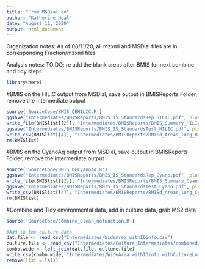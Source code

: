 ```yaml
---
title: "From MSDial on"
author: "Katherine Heal"
date: "August 11, 2020"
output: html_document
---
```

Organization notes:
As of 08/11/20, all mzxml and MSDial files are in corresponding Fraction/mzxml files 

Analysis notes:
TO DO: re add the blank areas after BMIS for next combine and tidy steps

```r
library(here)
```

#BMIS on the HILIC output from MSDial, save output in BMISReports Folder, remove the intermediate output
```r
source('SourceCode/BMIS_QEHILIC.R')
ggsave("Intermediates/BMISReports/BMIS_IS_StandardsRep_HILIC.pdf", plot = BMISlist[[1]], device = "pdf", width = 10, height = 10, units = "in")
write_file(BMISlist[[2]], "Intermediates/BMISReports/BMIS_Summary_HILIC.txt")
ggsave("Intermediates/BMISReports/BMIS_IS_StandardsTest_HILIC.pdf", plot = BMISlist[[3]], device = "pdf", width = 10, height = 10, units = "in")
write_csv(BMISlist[[4]], "Intermediates/BMISReports/BMISd_Areas_long_HILIC.csv")
rm(BMISlist)
```

#BMIS on the CyanoAq output from MSDial, save output in BMISReports Folder, remove the intermediate output
```r
source('SourceCode/BMIS_QECyanoAq.R')
ggsave("Intermediates/BMISReports/BMIS_IS_StandardsRep_Cyano.pdf", plot = BMISlist[[1]], device = "pdf", width = 10, height = 10, units = "in")
write_file(BMISlist[[2]], "Intermediates/BMISReports/BMIS_Summary_Cyano.txt")
ggsave("Intermediates/BMISReports/BMIS_IS_StandardsTest_Cyano.pdf", plot = BMISlist[[3]], device = "pdf", width = 10, height = 10, units = "in")
write_csv(BMISlist[[4]], "Intermediates/BMISReports/BMISd_Areas_long_Cyano.csv")
rm(BMISlist)
```

#Combine and Tidy environmental data, add in culture data, grab MS2 data
```r
source('SourceCode/Combine_Clean_nofunction.R')

#Add in the culture data
dat.file <- read_csv("Intermediates/WideArea_withIDinfo.csv")
culture.file <- read_csv("Intermediates/Culture_Intermediates/combined_wide_LogBioArea.csv")
combo.wide <- left_join(dat.file, culture.file)
write_csv(combo.wide, "Intermediates/WideArea_withIDinfo_withCultureLogBioArea.csv")
remove(list = ls())
```
